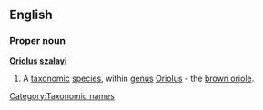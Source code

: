 ==English==

===Proper noun===
{{wikipedia}}
'''[[Oriolus]] [[szalayi]]'''

# A [[taxonomic]] [[species]], within [[genus]] [[Oriolus]] - the [[brown oriole]].

{{wikispecies}}

[[Category:Taxonomic names]]